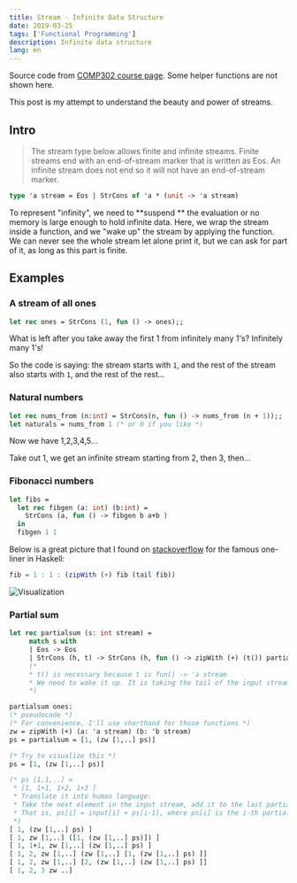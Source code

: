 ```yaml
---
title: Stream - Infinite Data Structure
date: 2019-03-25
tags: ['Functional Programming']
description: Infinite data structure
lang: en
---
```


Source code from [COMP302 course page](https://www.cs.mcgill.ca/~prakash/Courses/302/Notes/streams.ml). Some helper functions are not shown here.

This post is my attempt to understand the beauty and power of streams.

## Intro

> The stream type below allows finite and infinite streams. Finite streams end with an
> end-of-stream marker that is written as Eos. An infinite stream does not end so it will not have an end-of-stream marker.

```ocaml
type 'a stream = Eos | StrCons of 'a * (unit -> 'a stream)
```

To represent "infinity", we need to **suspend ** the evaluation or no memory is large enough to hold infinite data. Here, we wrap the stream inside a function, and we "wake up" the stream by applying the function. We can never see the whole stream let alone print it, but we can ask for part of it, as long as this part is finite.

## Examples

### A stream of all ones

```ocaml
let rec ones = StrCons (1, fun () -> ones);;
```

What is left after you take away the first 1 from infinitely many 1's? Infinitely many 1's!

So the code is saying: the stream starts with `1`, and the rest of the stream also starts with `1`, and the rest of the rest...

### Natural numbers

```ocaml
let rec nums_from (n:int) = StrCons(n, fun () -> nums_from (n + 1));;
let naturals = nums_from 1 (* or 0 if you like *)
```

Now we have 1,2,3,4,5...

Take out 1, we get an infinite stream starting from 2, then 3, then...

### Fibonacci numbers

```ocaml
let fibs =
  let rec fibgen (a: int) (b:int) =
  	StrCons (a, fun () -> fibgen b a+b )
  in
  fibgen 1 1
```

Below is a great picture that I found on [stackoverflow](https://stackoverflow.com/a/37243672/9407207) for the famous one-liner in Haskell:

```haskell
fib = 1 : 1 : (zipWith (+) fib (tail fib))
```

![Visualization](https://cdn.jsdelivr.net/gh/Deerhound579/image-hosting/img/VheDF.png)

### Partial sum

```ocaml
let rec partialsum (s: int stream) =
	 match s with
	 | Eos -> Eos
	 | StrCons (h, t) -> StrCons (h, fun () -> zipWith (+) (t()) partialsum s)
	 (*
	 * t() is necessary because t is fun() -> 'a stream
	 * We need to wake it up. It is taking the tail of the input stream
	 *)
```

```ocaml
partialsum ones:
(* pseudocode *)
(* For convenience, I'll use shorthand for those functions *)
zw = zipWith (+) (a: 'a stream) (b: 'b stream)
ps = partialsum = [1, (zw [1,..] ps)]

(* Try to visualize this *)
ps = [1, (zw [1,..] ps)]

(* ps [1,1,..] =
 * [1, 1+1, 1+2, 1+3 ]
 * Translate it into human language:
 * Take the next element in the input stream, add it to the last partial sum
 * That is, ps[i] = input[i] + ps[i-1], where ps[i] is the i-th partial sum
 *)
[ 1, (zw [1,..] ps) ]
[ 1, zw [1,..] ([1, (zw [1,..] ps)]) ]
[ 1, 1+1, zw [1,..] (zw [1,..] ps) ]
[ 1, 2, zw [1,..] (zw [1,..] [1, (zw [1,..] ps) ]]
[ 1, 2, zw [1,..] [2, (zw [1,..] (zw [1,..] ps) ]]
[ 1, 2, 3 zw ..]
```
